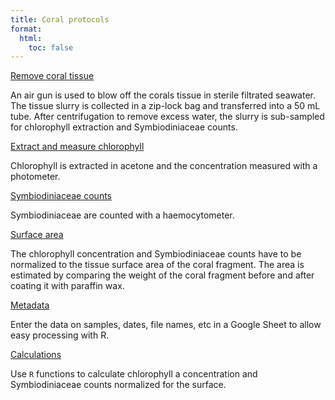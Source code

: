 ```yaml
---
title: Coral protocols
format: 
  html:
    toc: false
---
```


[Remove coral tissue](1_tissue_removal.qmd)

An air gun is used to blow off the corals tissue in sterile filtrated seawater. The tissue slurry is collected in a zip-lock bag and transferred into a 50 mL tube. After centrifugation to remove excess water, the slurry is sub-sampled for chlorophyll extraction and Symbiodiniaceae counts.

[Extract and measure chlorophyll](2_chlorophyll.qmd)

Chlorophyll is extracted in acetone and the concentration measured with a photometer.

[Symbiodiniaceae counts](3_symb_counts.qmd)

Symbiodiniaceae are counted with a haemocytometer.

[Surface area](4_area.qmd)

The chlorophyll concentration and Symbiodiniaceae counts have to be normalized to the tissue surface area of the coral fragment. The area is estimated by comparing the weight of the coral fragment before and after coating it with paraffin wax.

[Metadata](5_metadata.qmd)

Enter the data on samples, dates, file names, etc in a Google Sheet to allow easy processing with R.

[Calculations](6_calculations.qmd)

Use `R` functions to calculate chlorophyll a concentration and Symbiodiniaceae counts normalized for the surface.
